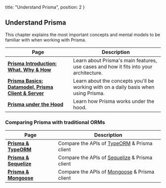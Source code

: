 
  title: "Understand Prisma",
  position: 2
}

## Understand Prisma

This chapter explains the most important concepts and mental models to be familiar with when working with Prisma.

| Page | Description |
| -- | --- |
| [**Prisma Introduction: What, Why & How**](j9ff) | Learn about Prisma's main features, use cases and how it fits into your architecture. |
| [**Prisma Basics: Datamodel, Prisma Client & Server**](fgz4) | Learn about the concepts you'll be working with on a daily basis when using Prisma. |
| [**Prisma under the Hood**](j8ff) | Learn how Prisma works under the hood. |

### Comparing Prisma with traditional ORMs

| Page | Description |
| --- | --- |
| [**Prisma & TypeORM**](k9fh) | Compare the APIs of [TypeORM](http://typeorm.io/#/) & Prisma client |
| [**Prisma & Sequelize**](c4fk) | Compare the APIs of [Sequelize](http://docs.sequelizejs.com/) & Prisma client |
| [**Prisma & Mongoose**](ys8c) | Compare the APIs of [Mongoose](https://mongoosejs.com/) & Prisma client |